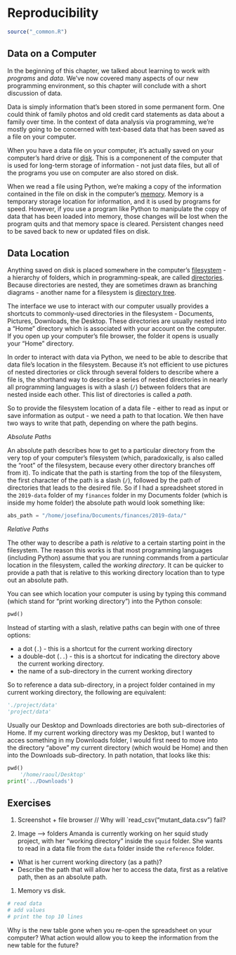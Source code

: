 # Reproducibility

```r
source("_common.R")
```

## Data on a Computer

In the beginning of this chapter, we talked about learning to work with 
*programs* and *data*. We've now covered many aspects of our new 
programming environment, so this chapter will conclude with a short discussion 
of data. 

Data is simply information that's been stored in some permanent form. One 
could think of family photos and old credit card statements as data about a 
family over time. In the context of data analysis via programming, we're 
mostly going to be concerned with text-based data that has been saved as 
a file on your computer. 

When you have a data file on your computer, it's actually saved on your 
computer's hard drive or [disk](glossary.html#disk). This is a componenent of the computer that
is used for long-term storage of information - not just data files, but all 
of the programs you use on computer are also stored on disk. 

When we read a file using Python, we're making a copy of the information 
contained in the file on disk in the computer's 
[memory](glossary.html#memory). Memory is a temporary 
storage location for information, and it is used by programs for speed. 
However, if you use a program like Python to manipulate the copy of data that 
has been loaded into memory, those changes will be lost when the program 
quits and that memory space is cleared. Persistent changes need to be saved 
back to new or updated files on disk. 

## Data Location

Anything saved on disk is placed somewhere in the computer's 
[filesystem](glossary.html#filesystem) - 
a hierarchy of folders, which in programming-speak, are called 
[directories](glossary.html#directory). 
Because directories are nested, they are sometimes drawn as branching 
diagrams - another name for a filesystem is [directory tree](glossary.html#directory-tree). 

The interface we use to interact with our computer usually provides a 
shortcuts to commonly-used directories in the filesystem - Documents, Pictures, 
Downloads, the Desktop. These directories are usually nested into a "Home" 
directory which is associated with your account on the computer. If you open 
up your computer's file browser, the folder it opens is usually your "Home" 
directory. 

In order to interact with data via Python, we need to be able to describe that 
data file's location in the filesystem. Because it's not efficient to use 
pictures of nested directories or click through several folders to describe 
where a file is, the shorthand way to describe a series of nested directories 
in nearly all programming languages 
is with a slash (`/`) between folders that are nested inside each other. 
This list of directories is called a *path*. 

So to provide the filesystem location of a data file - either to read as input 
or save information as output - we need a path to that location. We then have 
two ways to write that path, depending on where the path begins. 

*Absolute Paths*

An absolute path describes how to get to a particular directory from the very 
top of your computer's filesystem (which, paradoxically, is also called the 
"root" of the filesystem, because every other directory branches off from it). 
To indicate that the path is starting from the top of the filesystem, the 
first character of the path is a slash (`/`), followed by the path of 
directories that leads to the desired file. So if I had a spreadsheet stored 
in the `2019-data` folder of my `finances` folder in my Documents folder 
(which is inside my home folder)
the absolute path would look something like: 

```python
abs_path = "/home/josefina/Documents/finances/2019-data/"
```

*Relative Paths*

The other way to describe a path is *relative* to a certain starting point 
in the filesystem. The reason this works is that most programming languages 
(including Python) assume that you are running commands from a particular 
location in the filesystem, called the *working directory*. It can be quicker 
to provide a path that is relative to this working directory location than 
to type out an absolute path. 

You can see which
 location your computer is using by typing this command (which stand for 
"print working directory") into the Python console: 

```python
pwd()
```

Instead of starting with a slash, relative paths can begin with one of three 
options: 

* a dot (`.`) - this is a shortcut for the current working directory
* a double-dot (`..`) - this is a shortcut for indicating the directory 
above the current working directory. 
* the name of a sub-directory in the current working directory

So to reference a data sub-directory, in a project folder contained in 
my current working directory, the following are equivalent: 

```python
'./project/data'
'project/data'
```

Usually our Desktop and Downloads directories are both sub-directories of 
Home. If my current working directory was my Desktop, but I wanted to acces 
something in my Downloads folder, I would first need to move into the 
directory "above" my current directory (which would be Home) and then into 
the Downloads sub-directory. In path notation, that looks like this: 

```python
pwd()
    '/home/raoul/Desktop'
print('../Downloads')
```

## Exercises

1. Screenshot + file browser // Why will `read_csv("mutant_data.csv") fail? 

1. Image --> folders
Amanda is currently working on her squid study project, with her "working
directory" inside the `squid` folder. She wants to read in a data file from 
the `data` folder inside the `reference` folder. 
- What is her current working directory (as a path)?
- Describe the path that will allow her to access the data, first as a 
relative path, then as an absolute path. 

1. Memory vs disk. 

```python
# read data
# add values
# print the top 10 lines
```

Why is the new table gone when you re-open the spreadsheet on your computer? 
What action would allow you to keep the information from the new table for the future? 
